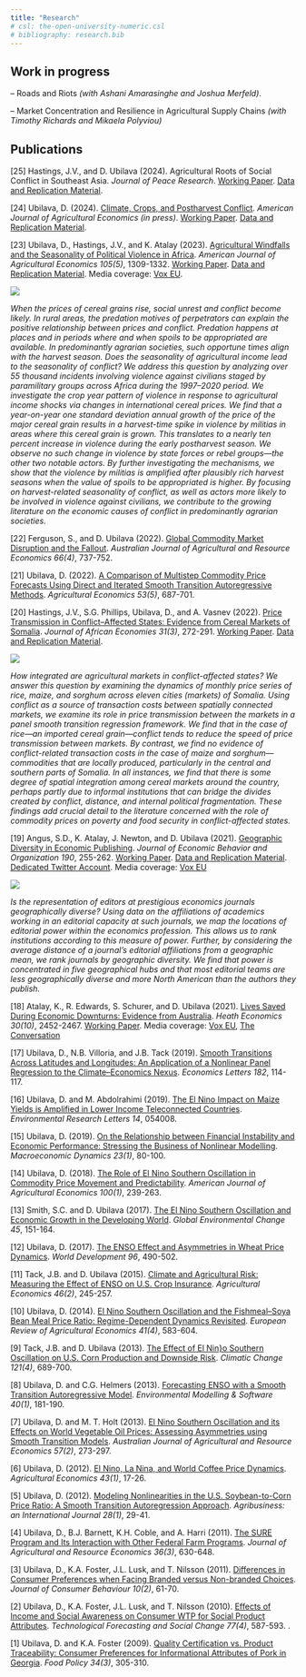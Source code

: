 ```yaml
---
title: "Research"
# csl: the-open-university-numeric.csl
# bibliography: research.bib
---
```

## Work in progress

--\ Roads and Riots *(with Ashani Amarasinghe and Joshua Merfeld)*.

--\ Market Concentration and Resilience in Agricultural Supply Chains *(with Timothy Richards and Mikaela Polyviou)*

## Publications

[25]\ Hastings, J.V., and D. Ubilava (2024). Agricultural Roots of Social Conflict in Southeast Asia. *Journal of Peace Research*. [Working Paper](https://arxiv.org/abs/2304.10027){target="_blank"}. [Data and Replication Material](https://github.com/dubilava/seasia){target="_blank"}.


[24]\ Ubilava, D. (2024). [Climate, Crops, and Postharvest Conflict](https://doi.org/10.1111/ajae.12504){target="_blank"}. *American Journal of Agricultural Economics (in press)*. [Working Paper](https://arxiv.org/abs/2311.16370){target="_blank"}. [Data and Replication Material](https://github.com/dubilava/elnino){target="_blank"}.

[23]\ Ubilava, D., Hastings, J.V., and K. Atalay (2023). [Agricultural Windfalls and the Seasonality of Political Violence in Africa](https://onlinelibrary.wiley.com/doi/full/10.1111/ajae.12364){target="_blank"}. *American Journal of Agricultural Economics 105(5)*, 1309-1332. [Working Paper](https://arxiv.org/abs/2202.07863){target="_blank"}. [Data and Replication Material](https://github.com/dubilava/conflict){target="_blank"}. Media coverage: [Vox EU](https://voxeu.org/article/rising-cereal-prices-and-political-violence-croplands-africa){target="_blank"}.

<div class = "row">
<div class = "col-md-4">
![](Papers/conflict.png)
</div>
<div class = "col-md-8">
*When the prices of cereal grains rise, social unrest and conflict become likely. In rural areas, the predation motives of perpetrators can explain the positive relationship between prices and conflict. Predation happens at places and in periods where and when spoils to be appropriated are available. In predominantly agrarian societies, such opportune times align with the harvest season. Does the seasonality of agricultural income lead to the seasonality of conflict? We address this question by analyzing over 55 thousand incidents involving violence against civilians staged by paramilitary groups across Africa during the 1997–2020 period. We investigate the crop year pattern of violence in response to agricultural income shocks via changes in international cereal prices. We find that a year-on-year one standard deviation annual growth of the price of the major cereal grain results in a harvest-time spike in violence by militias in areas where this cereal grain is grown. This translates to a nearly ten percent increase in violence during the early postharvest season. We observe no such change in violence by state forces or rebel groups—the other two notable actors. By further investigating the mechanisms, we show that the violence by militias is amplified after plausibly rich harvest seasons when the value of spoils to be appropriated is higher. By focusing on harvest-related seasonality of conflict, as well as actors more likely to be involved in violence against civilians, we contribute to the growing literature on the economic causes of conflict in predominantly agrarian societies.*
</div>
</div>

[22]\ Ferguson, S., and D. Ubilava (2022). [Global Commodity Market Disruption and the Fallout](https://doi.org/10.1111/1467-8489.12497){target="_blank"}. *Australian Journal of Agricultural and Resource Economics 66(4)*, 737-752.

[21]\ Ubilava, D. (2022). [A Comparison of Multistep Commodity Price Forecasts Using Direct and Iterated Smooth Transition Autoregressive Methods](https://doi.org/10.1111/agec.12707){target="_blank"}. *Agricultural Economics 53(5)*, 687-701.

[20]\ Hastings, J.V., S.G. Phillips, Ubilava, D., and A. Vasnev (2022). [Price Transmission in Conflict--Affected States: Evidence from Cereal Markets of Somalia](https://doi.org/10.1093/jae/ejab012){target="_blank"}. *Journal of African Economies 31(3)*, 272-291. [Working Paper](https://ideas.repec.org/p/syd/wpaper/2020-16.html){target="_blank"}. [Data and Replication Material](https://github.com/dubilava/somalia){target="_blank"}.

<div class = "row">
<div class = "col-md-4">
![](Papers/somalia.png)
</div>
<div class = "col-md-8">
*How integrated are agricultural markets in conflict-affected states? We answer this question by examining the dynamics of monthly price series of rice, maize, and sorghum across eleven cities (markets) of Somalia. Using conflict as a source of transaction costs between spatially connected markets, we examine its role in price transmission between the markets in a panel smooth transition regression framework. We find that in the case of rice—an imported cereal grain—conflict tends to reduce the speed of price transmission between markets. By contrast, we find no evidence of conflict-related transaction costs in the case of maize and sorghum—commodities that are locally produced, particularly in the central and southern parts of Somalia. In all instances, we find that there is some degree of spatial integration among cereal markets around the country, perhaps partly due to informal institutions that can bridge the divides created by conflict, distance, and internal political fragmentation. These findings add crucial detail to the literature concerned with the role of commodity prices on poverty and food security in conflict-affected states.*
</div>
</div>

[19]\ Angus, S.D., K. Atalay, J. Newton, and D. Ubilava (2021). [Geographic Diversity in Economic Publishing](https://doi.org/10.1016/j.jebo.2021.08.005){target="_blank"}. *Journal of Economic Behavior and Organization 190*, 255-262. [Working Paper](https://dx.doi.org/10.2139/ssrn.3697906){target="_blank"}. [Data and Replication Material](https://github.com/specialistgeneralist/geodiverse){target="_blank"}. [Dedicated Twitter Account](https://twitter.com/geo_diverse){target="_blank"}. Media coverage: [Vox EU](https://voxeu.org/article/geographic-diversity-economics-journals-editorial-boards){target="_blank"}

<div class = "row">
<div class = "col-md-4">
![](Papers/geodiversity.png)
</div>
<div class = "col-md-8">
*Is the representation of editors at prestigious economics journals geographically diverse? Using data on the affiliations of academics working in an editorial capacity at such journals, we map the locations of editorial power within the economics profession. This allows us to rank institutions according to this measure of power. Further, by considering the average distance of a journal's editorial affiliations from a geographic mean, we rank journals by geographic diversity. We find that power is concentrated in five geographical hubs and that most editorial teams are less geographically diverse and more North American than the authors they publish.*
</div>
</div>

[18]\ Atalay, K., R. Edwards, S. Schurer, and D. Ubilava (2021). [Lives Saved During Economic Downturns: Evidence from Australia](https://doi.org/10.1002/hec.4394){target="_blank"}. *Heath Economics 30(10)*, 2452-2467. [Working Paper](https://www.iza.org/publications/dp/13742/lives-saved-during-economic-downturns-evidence-from-australia){target="_blank"}. Media coverage: [Vox EU](https://voxeu.org/article/lives-saved-during-economic-downturns){target="_blank"}, [The Conversation](https://theconversation.com/so-you-think-economic-downturns-cost-lives-our-findings-show-they-dont-149711){target="_blank"}

[17]\ Ubilava, D., N.B. Villoria, and J.B. Tack (2019). [Smooth Transitions Across Latitudes and Longitudes: An Application of a Nonlinear Panel Regression to the Climate–Economics Nexus](https://doi.org/10.1016/j.econlet.2019.06.011){target="_blank"}. *Economics Letters 182*, 114-117.

[16]\ Ubilava, D. and M. Abdolrahimi (2019). [The El Nino Impact on Maize Yields is Amplified in Lower Income Teleconnected Countries](https://iopscience.iop.org/article/10.1088/1748-9326/ab0cd0){target="_blank"}. *Environmental Research Letters 14*, 054008.

[15]\ Ubilava, D. (2019). [On the Relationship between Financial Instability and Economic Performance: Stressing the Business of Nonlinear Modelling](https://doi.org/10.1017/S1365100516001127){target="_blank"}. *Macroeconomic Dynamics 23(1)*, 80-100.

[14]\ Ubilava, D. (2018). [The Role of El Nino Southern Oscillation in Commodity Price Movement and Predictability](https://doi.org/10.1093/ajae/aax060){target="_blank"}. *American Journal of Agricultural Economics 100(1)*, 239-263.

[13]\ Smith, S.C. and D. Ubilava (2017). [The El Nino Southern Oscillation and Economic Growth in the Developing World](https://doi.org/10.1016/j.gloenvcha.2017.05.007){target="_blank"}. *Global Environmental Change 45*, 151-164.

[12]\ Ubilava, D. (2017). [The ENSO Effect and Asymmetries in Wheat Price Dynamics](https://doi.org/10.1016/j.worlddev.2017.03.031){target="_blank"}. *World Development 96*, 490-502.

[11]\ Tack, J.B. and D. Ubilava (2015). [Climate and Agricultural Risk: Measuring the Effect of ENSO on U.S. Crop Insurance](https://doi.org/10.1111/agec.12154){target="_blank"}. *Agricultural Economics 46(2)*, 245-257.

[10]\ Ubilava, D. (2014). [El Nino Southern Oscillation and the Fishmeal--Soya Bean Meal Price Ratio: Regime-Dependent Dynamics Revisited](https://doi.org/10.1093/erae/jbt033){target="_blank"}. *European Review of Agricultural Economics 41(4)*, 583-604.

[9]\ Tack, J.B. and D. Ubilava (2013). [The Effect of El Nin}o Southern Oscillation on U.S. Corn Production and Downside Risk](https://link.springer.com/article/10.1007/s10584-013-0918-x){target="_blank"}. *Climatic Change 121(4)*, 689-700.

[8]\ Ubilava, D. and C.G. Helmers (2013). [Forecasting ENSO with a Smooth Transition Autoregressive Model](https://doi.org/10.1016/j.envsoft.2012.09.008){target="_blank"}. *Environmental Modelling & Software 40(1)*, 181-190.

[7]\ Ubilava, D. and M. T. Holt (2013). [El Nino Southern Oscillation and its Effects on World Vegetable Oil Prices: Assessing Asymmetries using Smooth Transition Models](https://doi.org/10.1111/j.1467-8489.2012.00616.x){target="_blank"}. *Australian Journal of Agricultural and Resource Economics 57(2)*, 273-297.

[6]\ Ubilava, D. (2012). [El Nino, La Nina, and World Coffee Price Dynamics](https://doi.org/10.1111/j.1574-0862.2011.00562.x){target="_blank"}. *Agricultural Economics 43(1)*, 17-26.

[5]\ Ubilava, D. (2012). [Modeling Nonlinearities in the U.S. Soybean-to-Corn Price Ratio: A Smooth Transition Autoregression Approach](https://doi.org/10.1002/agr.20292){target="_blank"}. *Agribusiness: an International Journal 28(1)*, 29-41.

[4]\ Ubilava, D., B.J. Barnett, K.H. Coble, and A. Harri (2011). [The SURE Program and Its Interaction with Other Federal Farm Programs](https://jareonline.org/articles/the-sure-program-and-its-interaction-with-other-federal-farm-programs){target="_blank"}. *Journal of Agricultural and Resource Economics 36(3)*, 630-648.

[3]\ Ubilava, D., K.A. Foster, J.L. Lusk, and T. Nilsson (2011). [Differences in Consumer Preferences when Facing Branded versus Non-branded Choices](https://doi.org/10.1002/cb.349){target="_blank"}. *Journal of Consumer Behaviour 10(2)*, 61-70.

[2]\ Ubilava, D., K.A. Foster, J.L. Lusk, and T. Nilsson (2010). [Effects of Income and Social Awareness on Consumer WTP for Social Product Attributes](https://doi.org/10.1016/j.techfore.2009.02.002){target="_blank"}. *Technological Forecasting and Social Change 77(4)*, 587-593. .

[1]\ Ubilava, D. and K.A. Foster (2009). [Quality Certification vs. Product Traceability: Consumer Preferences for Informational Attributes of Pork in Georgia](https://doi.org/10.1016/j.foodpol.2009.02.002){target="_blank"}. *Food Policy 34(3)*, 305-310.

<!-- ## Work in Progress -->

<!-- The Signal and the Noise of Short--term Climate Forecasts: Evidence from Grain Futures Markets (with Aaron Smith) -->

<!-- A Comparison of Direct and Iterated Multistep Smooth Transition Autoregressive Methods for Forecasting Commodity Prices -->
